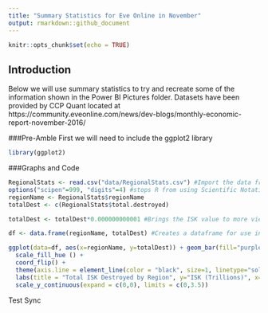 ```yaml
---
title: "Summary Statistics for Eve Online in November"
output: rmarkdown::github_document
---
```


```r
knitr::opts_chunk$set(echo = TRUE)
```

## Introduction

Below we will use summary statistics to try and recreate some of the information shown in the Power BI Pictures folder. Datasets have been provided by CCP Quant located at https://community.eveonline.com/news/dev-blogs/monthly-economic-report-november-2016/ 

###Pre-Amble
First we will need to include the ggplot2 library

```r
library(ggplot2)
```

###Graphs and Code
```r

RegionalStats <- read.csv("data/RegionalStats.csv") #Import the data from the csv
options("scipen"=999, "digits"=4) #stops R from using Scientific Notation when viewing destroyed ISK
regionName <- RegionalStats$regionName
totalDest <- c(RegionalStats$total.destroyed)

totalDest <- totalDest*0.000000000001 #Brings the ISK value to more viewable number (in the Trillions)

df <- data.frame(regionName, totalDest) #Creates a dataframe for use in ggplot

ggplot(data=df, aes(x=regionName, y=totalDest)) + geom_bar(fill="purple3", stat="identity", linetype=2) + 
  scale_fill_hue () + 
  coord_flip() +
  theme(axis.line = element_line(color = "black", size=1, linetype="solid")) +
  labs(title = "Total ISK Destroyed by Region", y="ISK (Trillions)", x="Region") +
  scale_y_continuous(expand = c(0,0), limits = c(0,3.5))
```
Test Sync
